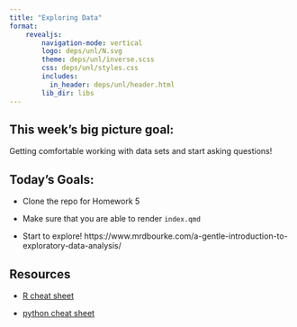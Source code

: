 ```yaml
---
title: "Exploring Data"
format: 
    revealjs:
        navigation-mode: vertical
        logo: deps/unl/N.svg
        theme: deps/unl/inverse.scss
        css: deps/unl/styles.css
        includes:
          in_header: deps/unl/header.html
        lib_dir: libs
---
```



## This week's big picture goal:

Getting comfortable working with data sets and start asking questions!

## Today's Goals:

- Clone the repo for Homework 5

- Make sure that you are able to render `index.qmd`

- Start to explore! 
https://www.mrdbourke.com/a-gentle-introduction-to-exploratory-data-analysis/



## Resources

- [R cheat sheet](https://srvanderplas.github.io/stat-computing-r-python/files/Short-refcard.pdf)

- [python cheat sheet](https://srvanderplas.github.io/stat-computing-r-python/files/Python3_reference_cheat_sheet.pdf)





